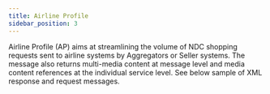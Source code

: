```yaml
---
title: Airline Profile
sidebar_position: 3
---
```

Airline Profile (AP) aims at streamlining the volume of NDC shopping requests sent to airline systems by Aggregators or Seller systems. The message also returns multi-media content at message level and media content references at the individual service level. See below sample of XML response and request messages.

